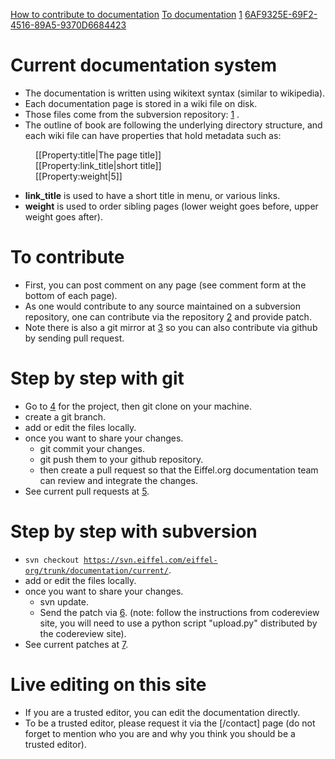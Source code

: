 [[Property:title|How to contribute to documentation]]
[[Property:link_title|To documentation]]
[[Property:weight|1]]
[[Property:uuid|6AF9325E-69F2-4516-89A5-9370D6684423]]

= Current documentation system =
* The documentation is written using wikitext syntax (similar to wikipedia).
* Each documentation page is stored in a wiki file on disk.
* Those files come from the subversion repository: [https://svn.eiffel.com/eiffel-org/trunk/documentation/current] .
* The outline of book are following the underlying directory structure, and each wiki file can have properties that hold metadata such as:
:<nowiki>[[Property:title|The page title]]</nowiki>
:<nowiki>[[Property:link_title|short title]]</nowiki>
:<nowiki>[[Property:weight|5]]</nowiki>
* '''link_title''' is used to have a short title in menu, or various links.
* '''weight''' is used to order sibling pages (lower weight goes before, upper weight goes after).

= To contribute =
* First, you can post comment on any page (see comment form at the bottom of each page).
* As one would contribute to any source maintained on a subversion repository, one can contribute via the repository [https://svn.eiffel.com/eiffel-org/trunk/documentation/current/] and provide patch.
* Note there is also a git mirror at [https://github.com/eiffelsoftware/eiffel-org] so you can also contribute via github by sending pull request.

= Step by step with git =
* Go to [https://github.com/eiffelsoftware/eiffel-org] for the project, then git clone on your machine.
* create a git branch.
* add or edit the files locally.
* once you want to share your changes.
** git commit your changes.
** git push them to your github repository.
** then create a pull request so that the Eiffel.org documentation team can review and integrate the changes.
* See current pull requests at [https://github.com/EiffelSoftware/eiffel-org/pulls].

= Step by step with subversion =
* <code>svn checkout https://svn.eiffel.com/eiffel-org/trunk/documentation/current/</code>.
* add or edit the files locally.
* once you want to share your changes.
** svn update.
** Send the patch via [https://codereview.appspot.com/]. (note: follow the instructions from codereview site, you will need to use a python script "upload.py" distributed by the codereview site).
* See current patches at [https://codereview.appspot.com/search?base=https://svn.eiffel.com/eiffel-org/trunk/documentation/current/].

= Live editing on this site =
* If you are a trusted editor, you can edit the documentation directly.
* To be a trusted editor, please request it via the [/contact] page (do not forget to mention who you are and why you think you should be a trusted editor).
